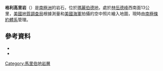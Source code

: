 {{coord|77|40|S|147|46|W|source:GNIS|display=title}}

'''格利高里岩'''（{{lang-en|Gregory Rock}}）是[[南極洲|南極洲]]的岩石，位於[[瑪麗伯德地|瑪麗伯德地]]，處於[[林伍德峰|林伍德峰]]西南面13公里，[[美國地質調查局|美國地質調查局]]根據測量和[[美國海軍|美國海軍]]拍攝的空中照片繪入地圖，現時由[[南極條約體系|南極條約體系]]管理。

==參考資料==
*{{cite gnis | type = antarid | id = 6032| name = Gregory Rock | accessdate = 2012-05-07}}
*{{usgs-gazetteer|id=6032}}

{{DEFAULTSORT:Gregory Rock}}
[[Category:馬里伯地岩層|Category:馬里伯地岩層]]


{{MarieByrdLand-geo-stub}}